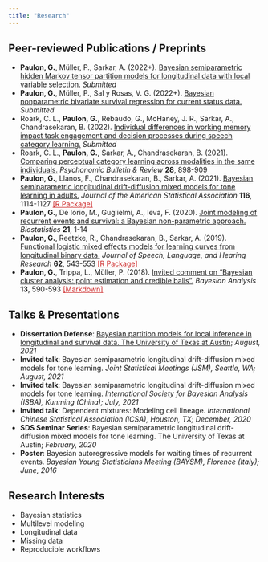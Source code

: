 ```yaml
---
title: "Research"
---
```


## Peer-reviewed Publications / Preprints

* **Paulon, G.**, Müller, P., Sarkar, A. (2022+). [Bayesian semiparametric hidden Markov tensor partition models for longitudinal data with local variable selection.](https://arxiv.org/abs/2108.08439) *Submitted*
* **Paulon, G.**, Müller, P., Sal y Rosas, V. G. (2022+). [Bayesian nonparametric bivariate survival regression for current status data.](https://arxiv.org/abs/2009.06460) *Submitted*
* Roark, C. L., **Paulon, G.**, Rebaudo, G., McHaney, J. R., Sarkar, A., Chandrasekaran, B. (2022). [Individual differences in working memory impact task engagement and decision processes during speech category learning.](https://psyarxiv.com/fzqht/) *Submitted*
* Roark, C. L., **Paulon, G.**, Sarkar, A., Chandrasekaran, B. (2021). [Comparing perceptual category learning across modalities in the same individuals.](https://link.springer.com/article/10.3758/s13423-021-01878-0) *Psychonomic Bulletin & Review* **28**, 898-909
* **Paulon, G.**, Llanos, F., Chandrasekaran, B., Sarkar, A. (2021). [Bayesian semiparametric longitudinal drift-diffusion mixed models for tone learning in adults.](https://www.tandfonline.com/doi/full/10.1080/01621459.2020.1801448) *Journal of the American Statistical Association* **116**, 1114-1127 <a style="color:rgb(205,38,38);" href="https://CRAN.R-project.org/package=lddmm">[R Package]</a>
* **Paulon, G.**, De Iorio, M., Guglielmi, A., Ieva, F. (2020). [Joint modeling of recurrent events and survival: a Bayesian non-parametric approach.](https://academic.oup.com/biostatistics/advance-article-abstract/doi/10.1093/biostatistics/kxy026/5050476?redirectedFrom=fulltext) *Biostatistics* **21**, 1-14
* **Paulon, G.**, Reetzke, R., Chandrasekaran, B., Sarkar, A. (2019). [Functional logistic mixed effects models for learning curves from longitudinal binary data.](https://pubs.asha.org/doi/10.1044/2018_JSLHR-S-ASTM-18-0283) *Journal of Speech, Language, and Hearing Research* **62**, 543-553 <a style="color:rgb(205,38,38);" href="https://asha.figshare.com/articles/dataset/Functional_logistic_mixed_effects_models_Paulon_et_al_2019_/7822568">[R Package]</a>
* **Paulon, G.**, Trippa, L., Müller, P. (2018). [Invited comment on "Bayesian cluster analysis: point estimation and
  credible balls".](https://projecteuclid.org/euclid.ba/1508378464) *Bayesian Analysis* **13**, 590-593 <a style="color:rgb(205,38,38);" href="https://giorgiopaulon.github.io/Discussion_Wade">[Markdown]</a>


## Talks & Presentations

* **Dissertation Defense**: [Bayesian partition models for local inference in longitudinal and survival data. The University of Texas at Austin](/files/dissertation_defense.pdf); *August, 2021*
* **Invited talk**: Bayesian semiparametric longitudinal drift-diffusion mixed models for tone learning. *Joint Statistical Meetings (JSM), Seattle, WA; August, 2021*
* **Invited talk**: Bayesian semiparametric longitudinal drift-diffusion mixed models for tone learning. *International Society for Bayesian Analysis (ISBA), Kunming (China); July, 2021*
* **Invited talk**: Dependent mixtures: Modeling cell lineage. *International Chinese Statistical Association (ICSA), Houston, TX; December, 2020*
* **SDS Seminar Series**: Bayesian semiparametric longitudinal drift-diffusion mixed models for tone learning. The University of Texas at Austin; *February, 2020*
* **Poster**: Bayesian autoregressive models for waiting times of recurrent events. *Bayesian Young Statisticians Meeting (BAYSM), Florence (Italy); June, 2016*


## Research Interests

* Bayesian statistics
* Multilevel modeling
* Longitudinal data
* Missing data
* Reproducible workflows